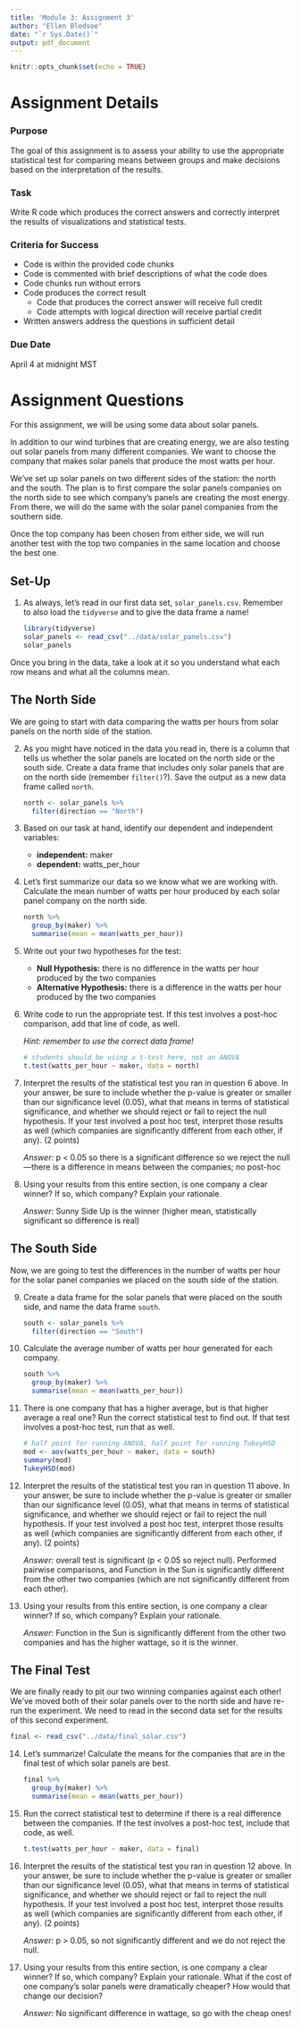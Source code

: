 ```yaml
---
title: 'Module 3: Assignment 3'
author: "Ellen Bledsoe"
date: "`r Sys.Date()`"
output: pdf_document
---
```


```r
knitr::opts_chunk$set(echo = TRUE)
```

# Assignment Details

### Purpose

The goal of this assignment is to assess your ability to use the appropriate statistical test for comparing means between groups and make decisions based on the interpretation of the results.

### Task

Write R code which produces the correct answers and correctly interpret the results of visualizations and statistical tests.

### Criteria for Success

-   Code is within the provided code chunks
-   Code is commented with brief descriptions of what the code does
-   Code chunks run without errors
-   Code produces the correct result
    -   Code that produces the correct answer will receive full credit
    -   Code attempts with logical direction will receive partial credit
-   Written answers address the questions in sufficient detail

### Due Date

April 4 at midnight MST

# Assignment Questions

For this assignment, we will be using some data about solar panels.

In addition to our wind turbines that are creating energy, we are also testing out solar panels from many different companies. We want to choose the company that makes solar panels that produce the most watts per hour.

We've set up solar panels on two different sides of the station: the north and the south. The plan is to first compare the solar panels companies on the north side to see which company's panels are creating the most energy. From there, we will do the same with the solar panel companies from the southern side.

Once the top company has been chosen from either side, we will run another test with the top two companies in the same location and choose the best one.

## Set-Up

1.  As always, let's read in our first data set, `solar_panels.csv`. Remember to also load the `tidyverse` and to give the data frame a name!

    ```r
    library(tidyverse)
    solar_panels <- read_csv("../data/solar_panels.csv")
    solar_panels
    ```

Once you bring in the data, take a look at it so you understand what each row means and what all the columns mean.

## The North Side

We are going to start with data comparing the watts per hours from solar panels on the north side of the station.

2.  As you might have noticed in the data you read in, there is a column that tells us whether the solar panels are located on the north side or the south side. Create a data frame that includes only solar panels that are on the north side (remember `filter()`?). Save the output as a new data frame called `north`.

    ```r
    north <- solar_panels %>% 
      filter(direction == "North")
    ```

3.  Based on our task at hand, identify our dependent and independent variables:

    -   **independent:** maker
    -   **dependent:** watts_per_hour

4.  Let's first summarize our data so we know what we are working with. Calculate the mean number of watts per hour produced by each solar panel company on the north side.

    ```r
    north %>% 
      group_by(maker) %>% 
      summarise(mean = mean(watts_per_hour))
    ```

5.  Write out your two hypotheses for the test:

    -   **Null Hypothesis:** there is no difference in the watts per hour produced by the two companies
    -   **Alternative Hypothesis:** there is a difference in the watts per hour produced by the two companies

6.  Write code to run the appropriate test. If this test involves a post-hoc comparison, add that line of code, as well.

    *Hint: remember to use the correct data frame!*

    ```r
    # students should be using a t-test here, not an ANOVA
    t.test(watts_per_hour ~ maker, data = north)
    ```

7.  Interpret the results of the statistical test you ran in question 6 above. In your answer, be sure to include whether the p-value is greater or smaller than our significance level (0.05), what that means in terms of statistical significance, and whether we should reject or fail to reject the null hypothesis. If your test involved a post hoc test, interpret those results as well (which companies are significantly different from each other, if any). (2 points)

    *Answer:* p \< 0.05 so there is a significant difference so we reject the null---there is a difference in means between the companies; no post-hoc

8.  Using your results from this entire section, is one company a clear winner? If so, which company? Explain your rationale.

    *Answer:* Sunny Side Up is the winner (higher mean, statistically significant so difference is real)

## The South Side

Now, we are going to test the differences in the number of watts per hour for the solar panel companies we placed on the south side of the station.

9.  Create a data frame for the solar panels that were placed on the south side, and name the data frame `south`.

    ```r
    south <- solar_panels %>% 
      filter(direction == "South")
    ```

10. Calculate the average number of watts per hour generated for each company.

    ```r
    south %>% 
      group_by(maker) %>% 
      summarise(mean = mean(watts_per_hour))
    ```

11. There is one company that has a higher average, but is that higher average a real one? Run the correct statistical test to find out. If that test involves a post-hoc test, run that as well.

    ```r
    # half point for running ANOVA, half point for running TukeyHSD
    mod <- aov(watts_per_hour ~ maker, data = south)
    summary(mod)
    TukeyHSD(mod)
    ```

12. Interpret the results of the statistical test you ran in question 11 above. In your answer, be sure to include whether the p-value is greater or smaller than our significance level (0.05), what that means in terms of statistical significance, and whether we should reject or fail to reject the null hypothesis. If your test involved a post hoc test, interpret those results as well (which companies are significantly different from each other, if any). (2 points)

    *Answer:* overall test is significant (p \< 0.05 so reject null). Performed pairwise comparisons, and Function in the Sun is significantly different from the other two companies (which are not significantly different from each other).

13. Using your results from this entire section, is one company a clear winner? If so, which company? Explain your rationale.

    *Answer:* Function in the Sun is significantly different from the other two companies and has the higher wattage, so it is the winner.

## The Final Test

We are finally ready to pit our two winning companies against each other! We've moved both of their solar panels over to the north side and have re-run the experiment. We need to read in the second data set for the results of this second experiment.

```r
final <- read_csv("../data/final_solar.csv")
```

14. Let's summarize! Calculate the means for the companies that are in the final test of which solar panels are best.

    ```r
    final %>% 
      group_by(maker) %>% 
      summarise(mean = mean(watts_per_hour))
    ```

15. Run the correct statistical test to determine if there is a real difference between the companies. If the test involves a post-hoc test, include that code, as well.

    ```r
    t.test(watts_per_hour ~ maker, data = final)
    ```

16. Interpret the results of the statistical test you ran in question 12 above. In your answer, be sure to include whether the p-value is greater or smaller than our significance level (0.05), what that means in terms of statistical significance, and whether we should reject or fail to reject the null hypothesis. If your test involved a post hoc test, interpret those results as well (which companies are significantly different from each other, if any). (2 points)

    *Answer:* p \> 0.05, so not significantly different and we do not reject the null.

17. Using your results from this entire section, is one company a clear winner? If so, which company? Explain your rationale. What if the cost of one company's solar panels were dramatically cheaper? How would that change our decision?

    *Answer:* No significant difference in wattage, so go with the cheap ones!
